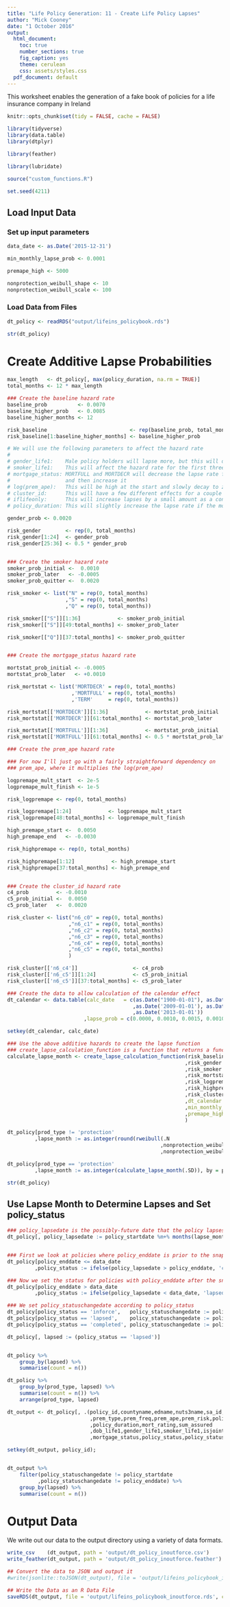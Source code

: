 ```yaml
---
title: "Life Policy Generation: 11 - Create Life Policy Lapses"
author: "Mick Cooney"
date: "1 October 2016"
output:
  html_document:
    toc: true
    number_sections: true
    fig_caption: yes
    theme: cerulean
    css: assets/styles.css
  pdf_document: default
---
```


<!--
(Title:) Life Policy Generation: 11 - Create Life Policy Lapses

Author: Mick Cooney

Date: 2016

Abstract: This worksheet adds lapse information to the book of life policies.

Keywords: life insurance, insurance, data generation

-->




This worksheet enables the generation of a fake book of policies for a life insurance company in Ireland


```r
knitr::opts_chunk$set(tidy = FALSE, cache = FALSE)

library(tidyverse)
library(data.table)
library(dtplyr)

library(feather)

library(lubridate)

source("custom_functions.R")

set.seed(4211)
```

## Load Input Data

### Set up input parameters

```r
data_date <- as.Date('2015-12-31')

min_monthly_lapse_prob <- 0.0001

premape_high <- 5000

nonprotection_weibull_shape <- 10
nonprotection_weibull_scale <- 100
```

### Load Data from Files

```r
dt_policy <- readRDS("output/lifeins_policybook.rds")

str(dt_policy)
```

# Create Additive Lapse Probabilities

```r
max_length   <- dt_policy[, max(policy_duration, na.rm = TRUE)]
total_months <- 12 * max_length

### Create the baseline hazard rate
baseline_prob          <- 0.0070
baseline_higher_prob   <- 0.0085
baseline_higher_months <- 12

risk_baseline                           <- rep(baseline_prob, total_months)
risk_baseline[1:baseline_higher_months] <- baseline_higher_prob
```

```r
# We will use the following parameters to affect the hazard rate
#
# gender_life1:    Male policy holders will lapse more, but this will decrease over time
# smoker_life1:    This will affect the hazard rate for the first three years but then will switch and decrease it
# mortgage_status: MORTFULL and MORTDECR will decrease the lapse rate for the first 3 years, go flat till about 7 years,
#                  and then increase it
# log(prem_ape):   This will be high at the start and slowly decay to zero, probably exponentially
# cluster_id:      This will have a few different effects for a couple of clusters, but most will have no effect.
# iflifeonly:      This will increase lapses by a small amount as a constant rate if FALSE
# policy_duration: This will slightly increase the lapse rate if the mortgage is for over 10 years

gender_prob <- 0.0020

risk_gender        <- rep(0, total_months)
risk_gender[1:24]  <- gender_prob
risk_gender[25:36] <- 0.5 * gender_prob


### Create the smoker hazard rate
smoker_prob_initial <-  0.0010
smoker_prob_later   <- -0.0005
smoker_prob_quitter <-  0.0020

risk_smoker <- list("N" = rep(0, total_months)
                   ,"S" = rep(0, total_months)
                   ,"Q" = rep(0, total_months))

risk_smoker[["S"]][1:36]            <- smoker_prob_initial
risk_smoker[["S"]][49:total_months] <- smoker_prob_later

risk_smoker[["Q"]][37:total_months] <- smoker_prob_quitter


### Create the mortgage_status hazard rate

mortstat_prob_initial <- -0.0005
mortstat_prob_later   <- +0.0010

risk_mortstat <- list('MORTDECR' = rep(0, total_months)
                     ,'MORTFULL' = rep(0, total_months)
                     ,'TERM'     = rep(0, total_months))

risk_mortstat[['MORTDECR']][1:36]            <- mortstat_prob_initial
risk_mortstat[['MORTDECR']][61:total_months] <- mortstat_prob_later

risk_mortstat[['MORTFULL']][1:36]            <- mortstat_prob_initial
risk_mortstat[['MORTFULL']][61:total_months] <- 0.5 * mortstat_prob_later
```



```r
### Create the prem_ape hazard rate

### For now I'll just go with a fairly straightforward dependency on
### prem_ape, where it multiplies the log(prem_ape)

logpremape_mult_start  <- 2e-5
logpremape_mult_finish <- 1e-5

risk_logpremape <- rep(0, total_months)

risk_logpremape[1:24]            <- logpremape_mult_start
risk_logpremape[48:total_months] <- logpremape_mult_finish

high_premape_start <-  0.0050
high_premape_end   <- -0.0030

risk_highpremape <- rep(0, total_months)

risk_highpremape[1:12]            <- high_premape_start
risk_highpremape[37:total_months] <- high_premape_end


### Create the cluster_id hazard rate
c4_prob         <- -0.0010
c5_prob_initial <-  0.0050
c5_prob_later   <-  0.0020

risk_cluster <- list("n6_c0" = rep(0, total_months)
                    ,"n6_c1" = rep(0, total_months)
                    ,"n6_c2" = rep(0, total_months)
                    ,"n6_c3" = rep(0, total_months)
                    ,"n6_c4" = rep(0, total_months)
                    ,"n6_c5" = rep(0, total_months)
                    )

risk_cluster[['n6_c4']]                  <- c4_prob
risk_cluster[['n6_c5']][1:24]            <- c5_prob_initial
risk_cluster[['n6_c5']][37:total_months] <- c5_prob_later
```

```r
### Create the data to allow calculation of the calendar effect
dt_calendar <- data.table(calc_date   = c(as.Date("1900-01-01"), as.Date('2008-01-01')
                                         ,as.Date('2009-01-01'), as.Date('2012-01-01')
                                         ,as.Date('2013-01-01'))
                         ,lapse_prob = c(0.0000, 0.0010, 0.0015, 0.0010, 0.0000))

setkey(dt_calendar, calc_date)
```


```r
### Use the above additive hazards to create the lapse function
### create_lapse_calculation_function is a function that returns a function
calculate_lapse_month <- create_lapse_calculation_function(risk_baseline
                                                          ,risk_gender
                                                          ,risk_smoker
                                                          ,risk_mortstat
                                                          ,risk_logpremape
                                                          ,risk_highpremape
                                                          ,risk_cluster
                                                          ,dt_calendar            = dt_calendar
                                                          ,min_monthly_lapse_prob = min_monthly_lapse_prob
                                                          ,premape_high           = premape_high
                                                          )

dt_policy[prod_type != 'protection'
         ,lapse_month := as.integer(round(rweibull(.N
                                                  ,nonprotection_weibull_shape
                                                  ,nonprotection_weibull_scale), 0))]

dt_policy[prod_type == 'protection'
         ,lapse_month := as.integer(calculate_lapse_month(.SD)), by = policy_id]

str(dt_policy)
```


## Use Lapse Month to Determine Lapses and Set policy_status

```r
### policy_lapsedate is the possibly-future date that the policy lapses
dt_policy[, policy_lapsedate := policy_startdate %m+% months(lapse_month)]


### First we look at policies where policy_enddate is prior to the snapshot date
dt_policy[policy_enddate <= data_date
         ,policy_status := ifelse(policy_lapsedate > policy_enddate, 'completed', 'lapsed')]

### Now we set the status for policies with policy_enddate after the snapshot date
dt_policy[policy_enddate > data_date
         ,policy_status := ifelse(policy_lapsedate < data_date, 'lapsed', 'inforce')]

### We set policy_statuschangedate according to policy_status
dt_policy[policy_status == 'inforce',   policy_statuschangedate := policy_startdate]
dt_policy[policy_status == 'lapsed',    policy_statuschangedate := policy_lapsedate]
dt_policy[policy_status == 'completed', policy_statuschangedate := policy_enddate]

dt_policy[, lapsed := (policy_status == 'lapsed')]


dt_policy %>%
    group_by(lapsed) %>%
    summarise(count = n())

dt_policy %>%
    group_by(prod_type, lapsed) %>%
    summarise(count = n()) %>%
    arrange(prod_type, lapsed)

```

```r
dt_output <- dt_policy[, .(policy_id,countyname,edname,nuts3name,sa_id,cluster_id,prod_type
                           ,prem_type,prem_freq,prem_ape,prem_risk,policy_startdate,policy_enddate
                           ,policy_duration,mort_rating,sum_assured
                           ,dob_life1,gender_life1,smoker_life1,isjointlife,islifeonly
                           ,mortgage_status,policy_status,policy_statuschangedate,lapsed)];

setkey(dt_output, policy_id);


dt_output %>%
    filter(policy_statuschangedate != policy_startdate
          ,policy_statuschangedate != policy_enddate) %>%
    group_by(lapsed) %>%
    summarise(count = n())
```



# Output Data

We write out our data to the output directory using a variety of data formats.

```r
write_csv    (dt_output, path = 'output/dt_policy_inoutforce.csv')
write_feather(dt_output, path = 'output/dt_policy_inoutforce.feather')

## Convert the data to JSON and output it
#write(jsonlite::toJSON(dt_output), file = 'output/lifeins_policybook_inoutforce.json')

## Write the Data as an R Data File
saveRDS(dt_output, file = 'output/lifeins_policybook_inoutforce.rds', compress = 'xz')
```
